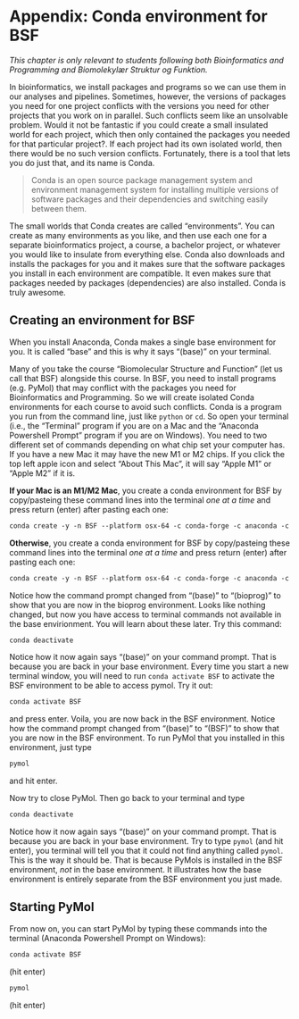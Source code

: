 # Appendix: Conda environment for BSF {#sec-bsf}

*This chapter is only relevant to students following both Bioinformatics and Programming and Biomolekylær Struktur og Funktion.*

In bioinformatics, we install packages and programs so we can use them in our analyses and pipelines. Sometimes, however, the versions of packages you need for one project conflicts with the versions you need for other projects that you work on in parallel. Such conflicts seem like an unsolvable problem. Would it not be fantastic if you could create a small insulated world for each project, which then only contained the packages you needed for that particular project?. If each project had its own isolated world, then there would be no such version conflicts. Fortunately, there is a tool that lets you do just that, and its name is Conda.

> Conda is an open source package management system and environment management system for installing multiple versions of software packages and their dependencies and switching easily between them.

The small worlds that Conda creates are called "environments". You can create as many environments as you like, and then use each one for a separate bioinformatics project, a course, a bachelor project, or whatever you would like to insulate from everything else. Conda also downloads and installs the packages for you and it makes sure that the software packages you install in each environment are compatible. It even makes sure that packages needed by packages (dependencies) are also installed. Conda is truly awesome.

## Creating an environment for BSF {.unnumbered}

When you install Anaconda, Conda makes a single base environment for you. It is called "base" and this is why it says "(base)" on your terminal.

Many of you take the course "Biomolecular Structure and Function" (let us call that BSF) alongside this course. In BSF, you need to install programs (e.g. PyMol) that may conflict with the packages you need for Bioinformatics and Programming. So we will create isolated Conda environments for each course to avoid such conflicts. Conda is a program you run from the command line, just like `python` or `cd`. So open your terminal (i.e., the "Terminal" program if you are on a Mac and the "Anaconda Powershell Prompt" program if you are on Windows). You need to two different set of commands depending on what chip set your computer has. If you have a new Mac it may have the new M1 or M2 chips. If you click the top left apple icon and select "About This Mac", it will say "Apple M1" or "Apple M2" if it is.

**If your Mac is an M1/M2 Mac**, you create a conda environment for BSF by copy/pasteing these command lines into the terminal *one at a time* and press return (enter) after pasting each one:

```.txt
conda create -y -n BSF --platform osx-64 -c conda-forge -c anaconda -c schrodinger pyqt pymol-bundle=3.1 python=3.12 vtk-m=1.8

```

**Otherwise**, you create a conda environment for BSF by copy/pasteing these command lines into the terminal *one at a time* and press return (enter) after pasting each one:

```.txt
conda create -y -n BSF --platform osx-64 -c conda-forge -c anaconda -c schrodinger pyqt pymol-bundle=3.1 python=3.12 vtk-m=1.8

```

Notice how the command prompt changed from "(base)" to "(bioprog)" to show that you are now in the bioprog environment. Looks like nothing changed, but now you have access to terminal commands not available in the base envirionment. You will learn about these later. Try this command:

```.txt
conda deactivate
```

Notice how it now again says "(base)" on your command prompt. That is because you are back in your base environment. Every time you start a new terminal window, you will need to run `conda activate BSF` to activate the BSF environment to be able to access pymol. Try it out:

```.txt
conda activate BSF
```

and press enter. Voila, you are now back in the BSF environment. Notice how the command prompt changed from "(base)" to "(BSF)" to show that you are now in the BSF environment. To run PyMol that you installed in this environment, just type

```.txt
pymol
```

and hit enter.

Now try to close PyMol. Then go back to your terminal and type

```.txt
conda deactivate
```

Notice how it now again says "(base)" on your command prompt. That is because you are back in your base environment. Try to type `pymol` (and hit enter), you terminal will tell you that it could not find anything called `pymol`. This is the way it should be. That is because PyMols is installed in the BSF environment, *not* in the base environment. It illustrates how the base environment is entirely separate from the BSF environment you just made.

## Starting PyMol {.unnumbered}

From now on, you can start PyMol by typing these commands into the terminal (Anaconda Powershell Prompt on Windows):

```.txt
conda activate BSF
```

(hit enter)

```.txt
pymol
```

(hit enter)

